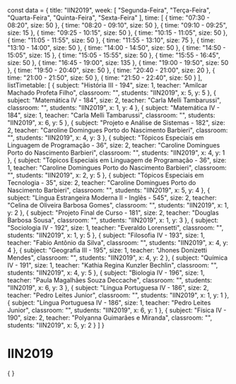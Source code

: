 const data = {
  title: "IIN2019",
  week: [
    "Segunda-Feira",
    "Terça-Feira",
    "Quarta-Feira",
    "Quinta-Feira",
    "Sexta-Feira"
  ],
  time: [
    {
      time: "07:30 - 08:20",
      size: 50
    },
    {
      time: "08:20 - 09:10",
      size: 50
    },
    {
      time: "09:10 - 09:25",
      size: 15
    },
    {
      time: "09:25 - 10:15",
      size: 50
    },
    {
      time: "10:15 - 11:05",
      size: 50
    },
    {
      time: "11:05 - 11:55",
      size: 50
    },
    {
      time: "11:55 - 13:10",
      size: 75
    },
    {
      time: "13:10 - 14:00",
      size: 50
    },
    {
      time: "14:00 - 14:50",
      size: 50
    },
    {
      time: "14:50 - 15:05",
      size: 15
    },
    {
      time: "15:05 - 15:55",
      size: 50
    },
    {
      time: "15:55 - 16:45",
      size: 50
    },
    {
      time: "16:45 - 19:00",
      size: 135
    },
    {
      time: "19:00 - 19:50",
      size: 50
    },
    {
      time: "19:50 - 20:40",
      size: 50
    },
    {
      time: "20:40 - 21:00",
      size: 20
    },
    {
      time: "21:00 - 21:50",
      size: 50
    },
    {
      time: "21:50 - 22:40",
      size: 50
    }
  ],
  listTimetable: [
    {
      subject: "História III - 194",
      size: 1,
      teacher: "Amilcar Machado Profeta Filho",
      classroom: "",
      students: "IIN2019",
      x: 5,
      y: 5
    },
    {
      subject: "Matemática IV - 184",
      size: 2,
      teacher: "Carla Melli Tambarussi",
      classroom: "",
      students: "IIN2019",
      x: 1,
      y: 4
    },
    {
      subject: "Matemática IV - 184",
      size: 1,
      teacher: "Carla Melli Tambarussi",
      classroom: "",
      students: "IIN2019",
      x: 6,
      y: 5
    },
    {
      subject: "Projeto e Análise de Sistemas - 182",
      size: 2,
      teacher: "Caroline Domingues Porto do Nascimento Barbieri",
      classroom: "",
      students: "IIN2019",
      x: 4,
      y: 3
    },
    {
      subject: "Tópicos Especiais em Linguagem de Programação - 36",
      size: 2,
      teacher: "Caroline Domingues Porto do Nascimento Barbieri",
      classroom: "",
      students: "IIN2019",
      x: 4,
      y: 1
    },
    {
      subject: "Tópicos Especiais em Linguagem de Programação - 36",
      size: 1,
      teacher: "Caroline Domingues Porto do Nascimento Barbieri",
      classroom: "",
      students: "IIN2019",
      x: 2,
      y: 5
    },
    {
      subject: "Tópicos Especiais em Tecnologia - 35",
      size: 2,
      teacher: "Caroline Domingues Porto do Nascimento Barbieri",
      classroom: "",
      students: "IIN2019",
      x: 5,
      y: 4
    },
    {
      subject: "Língua Estrangeira Moderna II - Inglês - 545",
      size: 2,
      teacher: "Celina de Oliveira Barbosa Gomes",
      classroom: "",
      students: "IIN2019",
      x: 1,
      y: 2
    },
    {
      subject: "Projeto Final de Curso - 181",
      size: 2,
      teacher: "Douglas Barbosa Sousa",
      classroom: "",
      students: "IIN2019",
      x: 1,
      y: 3
    },
    {
      subject: "Sociologia IV - 192",
      size: 1,
      teacher: "Everaldo Lorensetti",
      classroom: "",
      students: "IIN2019",
      x: 1,
      y: 5
    },
    {
      subject: "Filosofia IV - 193",
      size: 1,
      teacher: "Fabio Antônio da Silva",
      classroom: "",
      students: "IIN2019",
      x: 4,
      y: 4
    },
    {
      subject: "Geografia III - 195",
      size: 1,
      teacher: "Jhones Donizetti Mendes",
      classroom: "",
      students: "IIN2019",
      x: 4,
      y: 2
    },
    {
      subject: "Química IV - 191",
      size: 1,
      teacher: "Kathia Regina Kunzler Bechlin",
      classroom: "",
      students: "IIN2019",
      x: 4,
      y: 5
    },
    {
      subject: "Biologia IV - 196",
      size: 1,
      teacher: "Paula Magalhães Souza Deccache",
      classroom: "",
      students: "IIN2019",
      x: 6,
      y: 3
    },
    {
      subject: "Língua Portuguesa IV - 186",
      size: 2,
      teacher: "Pedro Leites Junior",
      classroom: "",
      students: "IIN2019",
      x: 1,
      y: 1
    },
    {
      subject: "Língua Portuguesa IV - 186",
      size: 1,
      teacher: "Pedro Leites Junior",
      classroom: "",
      students: "IIN2019",
      x: 6,
      y: 1
    },
    {
      subject: "Física IV - 190",
      size: 2,
      teacher: "Polyanna Guimarães e Miranda",
      classroom: "",
      students: "IIN2019",
      x: 5,
      y: 2
    }
  ]
}

# IIN2019

<div>
    {
        <Grid
            title={data.title}
            weekDays={data.week}
            time={data.time}
            listClasses={data.listTimetable}
        />
    }
</div>
